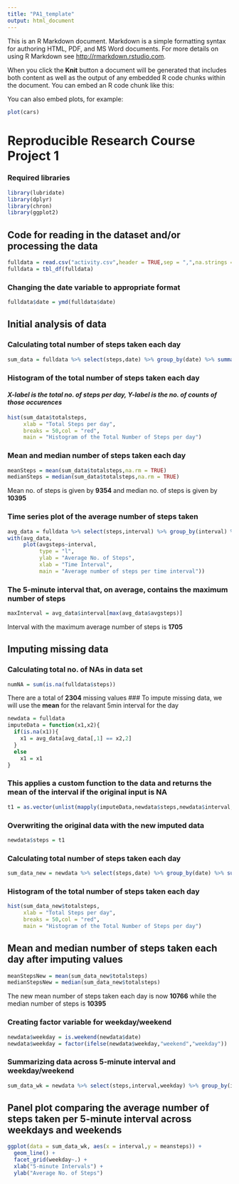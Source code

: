 ```yaml
---
title: "PA1_template"
output: html_document
---
```


This is an R Markdown document. Markdown is a simple formatting syntax for authoring HTML, PDF, and MS Word documents. For more details on using R Markdown see <http://rmarkdown.rstudio.com>.

When you click the **Knit** button a document will be generated that includes both content as well as the output of any embedded R code chunks within the document. You can embed an R code chunk like this:

You can also embed plots, for example:

```r
plot(cars)
```


# Reproducible Research Course Project 1
### Required libraries
```r
library(lubridate)
library(dplyr)
library(chron)
library(ggplot2)
```
## Code for reading in the dataset and/or processing the data
```r
fulldata = read.csv("activity.csv",header = TRUE,sep = ",",na.strings = "NA")
fulldata = tbl_df(fulldata)
```
### Changing the date variable to appropriate format
```r
fulldata$date = ymd(fulldata$date)
```
## Initial analysis of data
### Calculating total number of steps taken each day
```r
sum_data = fulldata %>% select(steps,date) %>% group_by(date) %>% summarize(totalsteps = sum(steps,na.rm=TRUE))
```
### Histogram of the total number of steps taken each day
#### *X-label is the total no. of steps per day, Y-label is the no. of counts of those occurences* 
```r
hist(sum_data$totalsteps,
     xlab = "Total Steps per day",
     breaks = 50,col = "red",
     main = "Histogram of the Total Number of Steps per day")
```
### Mean and median number of steps taken each day
```r
meanSteps = mean(sum_data$totalsteps,na.rm = TRUE)
medianSteps = median(sum_data$totalsteps,na.rm = TRUE)
```
Mean no. of steps is given by **9354** and median no. of steps is given by **10395**

### Time series plot of the average number of steps taken
```r
avg_data = fulldata %>% select(steps,interval) %>% group_by(interval) %>% summarize(avgsteps = mean(steps,na.rm=TRUE))
with(avg_data,
     plot(avgsteps~interval,
          type = "l",
          ylab = "Average No. of Steps",
          xlab = "Time Interval",
          main = "Average number of steps per time interval"))
```
### The 5-minute interval that, on average, contains the maximum number of steps
```r
maxInterval = avg_data$interval[max(avg_data$avgsteps)]
```
Interval with the maximum average number of steps is **1705**

## Imputing missing data
### Calculating total no. of NAs in data set
```r
numNA = sum(is.na(fulldata$steps))
```
There are a total of **2304** missing values
### To impute missing data, we will use the **mean** for the relavant 5min interval for the day
```r
newdata = fulldata
imputeData = function(x1,x2){
  if(is.na(x1)){
    x1 = avg_data[avg_data[,1] == x2,2]
  }
  else
    x1 = x1
}
```
### This applies a custom function to the data and returns the mean of the interval if the original input is NA
```r
t1 = as.vector(unlist(mapply(imputeData,newdata$steps,newdata$interval,SIMPLIFY = TRUE)))
```
### Overwriting the original data with the new imputed data
```r
newdata$steps = t1
```
### Calculating total number of steps taken each day
```r
sum_data_new = newdata %>% select(steps,date) %>% group_by(date) %>% summarize(totalsteps = sum(steps))
```
### Histogram of the total number of steps taken each day
```r
hist(sum_data_new$totalsteps,
     xlab = "Total Steps per day",
     breaks = 50,col = "red",
     main = "Histogram of the Total Number of Steps per day")
```
## Mean and median number of steps taken each day after imputing values
```r
meanStepsNew = mean(sum_data_new$totalsteps)
medianStepsNew = median(sum_data_new$totalsteps)
```
The new mean number of steps taken each day is now **10766** while the median number of steps is **10395**

### Creating factor variable for weekday/weekend
```r
newdata$weekday = is.weekend(newdata$date)
newdata$weekday = factor(ifelse(newdata$weekday,"weekend","weekday"))
```
### Summarizing data across 5-minute interval and weekday/weekend
```r
sum_data_wk = newdata %>% select(steps,interval,weekday) %>% group_by(interval,weekday) %>% summarize(meansteps = mean(steps))
```
## Panel plot comparing the average number of steps taken per 5-minute interval across weekdays and weekends
```r
ggplot(data = sum_data_wk, aes(x = interval,y = meansteps)) +
  geom_line() +
  facet_grid(weekday~.) + 
  xlab("5-minute Intervals") +
  ylab("Average No. of Steps")
```




